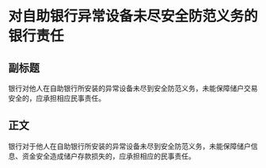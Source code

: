 # 对自助银行异常设备未尽安全防范义务的银行责任
## 副标题
银行对他人在自助银行所安装的异常设备未尽到安全防范义务，未能保障储户交易安全的，应承担相应民事责任。
## 正文
银行对于他人在自助银行所安装的异常设备未尽到安全防范义务，未能保障储户信息、资金安全造成储户存款损失的，应承担相应的民事责任。